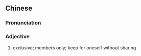 {{also|独享}}
==Chinese==
{{zh-forms|s=独享}}

===Pronunciation===
{{zh-pron
|m=dúxiǎng
|cat=a
}}

===Adjective===
{{zh-adj}}
# exclusive; members only; keep for oneself without sharing